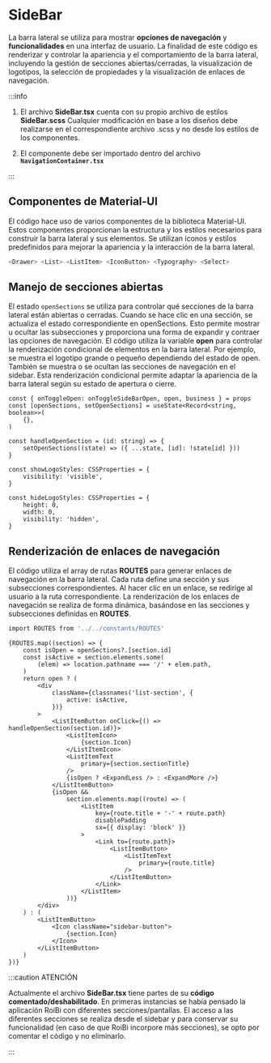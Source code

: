 # SideBar

La barra lateral se utiliza para mostrar **opciones de navegación** y **funcionalidades** en una interfaz de usuario. La finalidad de este código es renderizar y controlar la apariencia y el comportamiento de la barra lateral, incluyendo la gestión de secciones abiertas/cerradas, la visualización de logotipos, la selección de propiedades y la visualización de enlaces de navegación.

:::info

1. El archivo **SideBar.tsx** cuenta con su propio archivo de estilos **SideBar.scss**
Cualquier modificación en base a los diseños debe realizarse en el correspondiente archivo .scss y no desde los estilos de los componentes.

2. El componente debe ser importado dentro del archivo **`NavigationContainer.tsx`**

:::

## Componentes de Material-UI
El código hace uso de varios componentes de la biblioteca Material-UI. Estos componentes proporcionan la estructura y los estilos necesarios para construir la barra lateral y sus elementos. Se utilizan íconos y estilos predefinidos para mejorar la apariencia y la interacción de la barra lateral.

```bash
<Drawer> <List> <ListItem> <IconButton> <Typography> <Select>
```

## Manejo de secciones abiertas
El estado ` openSections ` se utiliza para controlar qué secciones de la barra lateral están abiertas o cerradas. Cuando se hace clic en una sección, se actualiza el estado correspondiente en openSections. Esto permite mostrar u ocultar las subsecciones y proporciona una forma de expandir y contraer las opciones de navegación.
El código utiliza la variable **open** para controlar la renderización condicional de elementos en la barra lateral. 
Por ejemplo, se muestra el logotipo grande o pequeño dependiendo del estado de open. También se muestra o se ocultan las secciones de navegación en el sidebar. Esta renderización condicional permite adaptar la apariencia de la barra lateral según su estado de apertura o cierre.

```tsx title="/components/navigation/SideBar.tsx" 
const { onToggleOpen: onToggleSideBarOpen, open, business } = props
const [openSections, setOpenSections] = useState<Record<string, boolean>>(
    {},
)

const handleOpenSection = (id: string) => {
    setOpenSections((state) => ({ ...state, [id]: !state[id] }))
}

const showLogoStyles: CSSProperties = {
    visibility: 'visible',
}

const hideLogoStyles: CSSProperties = {
    height: 0,
    width: 0,
    visibility: 'hidden',
}
```

## Renderización de enlaces de navegación
El código utiliza el array de rutas **ROUTES** para generar enlaces de navegación en la barra lateral. Cada ruta define una sección y sus subsecciones correspondientes. Al hacer clic en un enlace, se redirige al usuario a la ruta correspondiente. La renderización de los enlaces de navegación se realiza de forma dinámica, basándose en las secciones y subsecciones definidas en **ROUTES**.

```bash
import ROUTES from '../../constants/ROUTES'
```

```tsx title="/components/navigation/SideBar.tsx" 
{ROUTES.map((section) => {
    const isOpen = openSections?.[section.id]
    const isActive = section.elements.some(
        (elem) => location.pathname === '/' + elem.path,
    )
    return open ? (
        <div
            className={classnames('list-section', {
                active: isActive,
            })}
        >
            <ListItemButton onClick={() => handleOpenSection(section.id)}>
                <ListItemIcon>
                    {section.Icon}                                        
                </ListItemIcon>
                <ListItemText
                    primary={section.sectionTitle}
                />
                {isOpen ? <ExpandLess /> : <ExpandMore />}
            </ListItemButton>
            {isOpen &&
                section.elements.map((route) => (
                    <ListItem
                        key={route.title + '-' + route.path}
                        disablePadding
                        sx={{ display: 'block' }}
                    >
                        <Link to={route.path}>
                            <ListItemButton>
                                <ListItemText
                                    primary={route.title}
                                />
                            </ListItemButton>
                        </Link>
                    </ListItem>
                ))}
        </div>
    ) : (
        <ListItemButton>
            <Icon className="sidebar-button">
                {section.Icon}
            </Icon>
        </ListItemButton>
    )
})}
```

:::caution ATENCIÓN

Actualmente el archivo **SideBar.tsx** tiene partes de su **código comentado/deshabilitado**. En primeras instancias se había pensado la aplicación RoiBi con diferentes secciones/pantallas.
El acceso a las diferentes secciones se realiza desde el sidebar y para conservar su funcionalidad (en caso de que RoiBi incorpore más secciones), se opto por comentar el código y no eliminarlo.

:::

